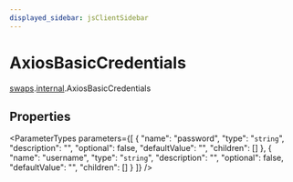 ```yaml
---
displayed_sidebar: jsClientSidebar
---
```



# AxiosBasicCredentials

[swaps](../../modules/swaps.mdx).[internal](../../swaps/modules/swaps.internal.mdx).AxiosBasicCredentials

## Properties

<ParameterTypes parameters={[
  {
    "name": "password",
    "type": "`string`",
    "description": "",
    "optional": false,
    "defaultValue": "",
    "children": []
  },
  {
    "name": "username",
    "type": "`string`",
    "description": "",
    "optional": false,
    "defaultValue": "",
    "children": []
  }
]} />
